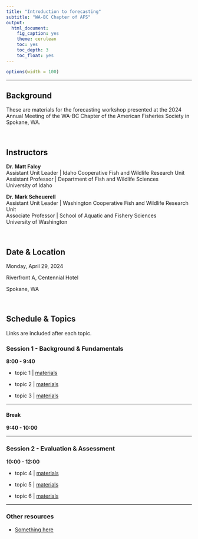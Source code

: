 ```yaml
---
title: "Introduction to forecasting"
subtitle: "WA-BC Chapter of AFS"
output:
  html_document:
    fig_caption: yes
    theme: cerulean
    toc: yes
    toc_depth: 3
    toc_float: yes
---
```


```r
options(width = 100)
```

***

## Background

These are materials for the forecasting workshop presented at the 2024 Annual Meeting of the WA-BC Chapter of the American Fisheries Society in Spokane, WA.

<br>

## Instructors

**Dr. Matt Falcy**   
Assistant Unit Leader | Idaho Cooperative Fish and Wildlife Research Unit  
Assistant Professor | Department of Fish and Wildlife Sciences  
University of Idaho


**Dr. Mark Scheuerell**   
Assistant Unit Leader | Washington Cooperative Fish and Wildlife Research Unit  
Associate Professor | School of Aquatic and Fishery Sciences  
University of Washington

<br>

## Date & Location

Monday, April 29, 2024

Riverfront A, Centennial Hotel

Spokane, WA

<br>

## Schedule & Topics

Links are included after each topic.

### Session 1 - Background & Fundamentals

__8:00 - 9:40__ 

  * topic 1 | [materials](session_1/lec_01.html)
  
  * topic 2 | [materials](session_1/lec_02.html)

  * topic 3 | [materials](session_1/lec_03.html)
  
***

#### Break

__9:40 - 10:00__

***

### Session 2 - Evaluation & Assessment

__10:00 - 12:00__

  * topic 4 | [materials](session_2/lec_04.html)
  
  * topic 5 | [materials](session_2/lec_05.html)
  
  * topic 6 | [materials](session_2/lec_06.html)
  
***

### Other resources

 * [Something here](URL)


 

